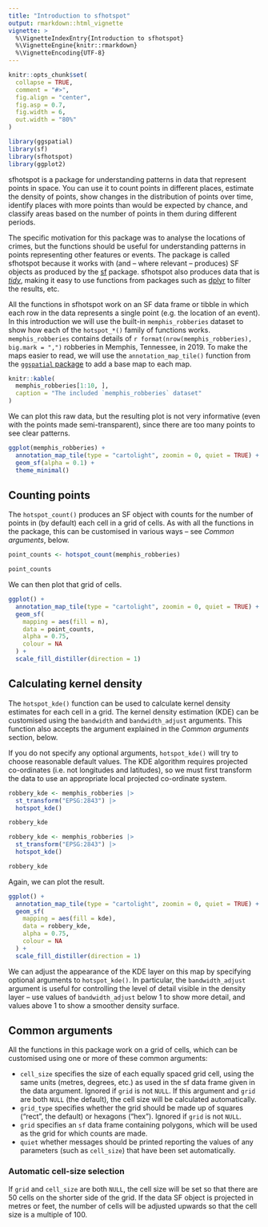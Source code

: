 ```yaml
---
title: "Introduction to sfhotspot"
output: rmarkdown::html_vignette
vignette: >
  %\VignetteIndexEntry{Introduction to sfhotspot}
  %\VignetteEngine{knitr::rmarkdown}
  %\VignetteEncoding{UTF-8}
---
```


```r
knitr::opts_chunk$set(
  collapse = TRUE,
  comment = "#>",
  fig.align = "center", 
  fig.asp = 0.7,
  fig.width = 6,
  out.width = "80%"
)
```

```r
library(ggspatial)
library(sf)
library(sfhotspot)
library(ggplot2)
```

sfhotspot is a package for understanding patterns in data that represent points in space. You can use it to count points in different places, estimate the density of points, show changes in the distribution of points over time, identify places with more points than would be expected by chance, and classify areas based on the number of points in them during different periods.

The specific motivation for this package was to analyse the locations of crimes, but the functions should be useful for understanding patterns in points representing other features or events. The package is called sfhotspot because it works with (and -- where relevant -- produces) SF objects as produced by the [sf](https://r-spatial.github.io/sf/) package. sfhotspot also produces data that is [*tidy*](https://tidyr.tidyverse.org/articles/tidy-data.html), making it easy to use functions from packages such as [dplyr](https://dplyr.tidyverse.org/) to filter the results, etc. 

All the functions in sfhotspot work on an SF data frame or tibble in which each row in the data represents a single point (e.g. the location of an event). In this introduction we will use the built-in `memphis_robberies` dataset to show how each of the `hotspot_*()` family of functions works. `memphis_robberies` contains details of `r format(nrow(memphis_robberies), big.mark = ",")` robberies in Memphis, Tennessee, in 2019. To make the maps easier to read, we will use the `annotation_map_tile()` function from the [`ggspatial` package](https://paleolimbot.github.io/ggspatial/) to add a base map to each map.

```r
knitr::kable(
  memphis_robberies[1:10, ], 
  caption = "The included `memphis_robberies` dataset"
)
```

We can plot this raw data, but the resulting plot is not very informative (even with the points made semi-transparent), since there are too many points to see clear patterns.

```r
ggplot(memphis_robberies) + 
  annotation_map_tile(type = "cartolight", zoomin = 0, quiet = TRUE) +
  geom_sf(alpha = 0.1) + 
  theme_minimal()
```



## Counting points

The `hotspot_count()` produces an SF object with counts for the number of points in (by default) each cell in a grid of cells. As with all the functions in the package, this can be customised in various ways -- see *Common arguments*, below.

```r
point_counts <- hotspot_count(memphis_robberies)

point_counts
```

We can then plot that grid of cells.

```r
ggplot() +
  annotation_map_tile(type = "cartolight", zoomin = 0, quiet = TRUE) +
  geom_sf(
    mapping = aes(fill = n),
    data = point_counts,
    alpha = 0.75,
    colour = NA
  ) +
  scale_fill_distiller(direction = 1)
```



## Calculating kernel density

The `hotspot_kde()` function can be used to calculate kernel density estimates for each cell in a grid. The kernel density estimation (KDE) can be customised using the `bandwidth` and `bandwidth_adjust` arguments. This function also accepts the argument explained in the *Common arguments* section, below.

If you do not specify any optional arguments, `hotspot_kde()` will try to choose reasonable default values. The KDE algorithm requires projected co-ordinates (i.e. not longitudes and latitudes), so we must first transform the data to use an appropriate local projected co-ordinate system.

```r
robbery_kde <- memphis_robberies |> 
  st_transform("EPSG:2843") |> 
  hotspot_kde()

robbery_kde
```


```r
robbery_kde <- memphis_robberies |> 
  st_transform("EPSG:2843") |> 
  hotspot_kde()
```

```r
robbery_kde
```

Again, we can plot the result.

```r
ggplot() +
  annotation_map_tile(type = "cartolight", zoomin = 0, quiet = TRUE) +
  geom_sf(
    mapping = aes(fill = kde),
    data = robbery_kde,
    alpha = 0.75,
    colour = NA
  ) +
  scale_fill_distiller(direction = 1)
```

We can adjust the appearance of the KDE layer on this map by specifying optional arguments to `hotspot_kde()`. In particular, the `bandwidth_adjust` argument is useful for controlling the level of detail visible in the density layer -- use values of `bandwidth_adjust` below 1 to show more detail, and values above 1 to show a smoother density surface.



## Common arguments

All the functions in this package work on a grid of cells, which can be customised using one or more of these common arguments:

  * `cell_size` specifies the size of each equally spaced grid cell, using the same units (metres, degrees, etc.) as used in the sf data frame given in the data argument. Ignored if `grid` is not `NULL`. If this argument and `grid` are both `NULL` (the default), the cell size will be calculated automatically.
  * `grid_type` specifies whether the grid should be made up of squares ("rect", the default) or hexagons ("hex"). Ignored if `grid` is not `NULL`.
  * `grid` specifies an `sf` data frame containing polygons, which will be used as the grid for which counts are made.
  * `quiet` whether messages should be printed reporting the values of any parameters (such as `cell_size`) that have been set automatically.

### Automatic cell-size selection

If `grid` and `cell_size` are both `NULL`, the cell size will be set so that there are 50 cells on the shorter side of the grid. If the data SF object is projected in metres or feet, the number of cells will be adjusted upwards so that the cell size is a multiple of 100.
